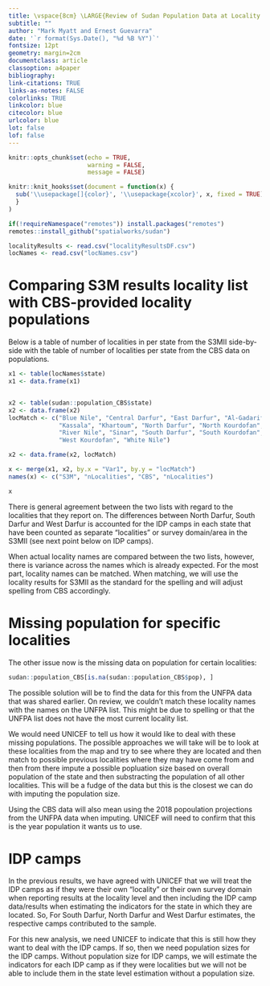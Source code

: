 ```yaml
---
title: \vspace{8cm} \LARGE{Review of Sudan Population Data at Locality Level}
subtitle: ""
author: "Mark Myatt and Ernest Guevarra"
date: '`r format(Sys.Date(), "%d %B %Y")`'
fontsize: 12pt
geometry: margin=2cm
documentclass: article
classoption: a4paper
bibliography: 
link-citations: TRUE
links-as-notes: FALSE
colorlinks: TRUE
linkcolor: blue
citecolor: blue
urlcolor: blue
lot: false
lof: false
---
```


```r
knitr::opts_chunk$set(echo = TRUE,
                      warning = FALSE,
                      message = FALSE)

knitr::knit_hooks$set(document = function(x) {
  sub('\\usepackage[]{color}', '\\usepackage{xcolor}', x, fixed = TRUE)
  }
)

if(!requireNamespace("remotes")) install.packages("remotes")
remotes::install_github("spatialworks/sudan")

localityResults <- read.csv("localityResultsDF.csv")
locNames <- read.csv("locNames.csv")
```

\newpage

# Comparing S3M results locality list with CBS-provided locality populations

Below is a table of number of localities in per state from the S3MII side-by-side with the table of number of localities per state from the CBS data on populations.

```r
x1 <- table(locNames$state)
x1 <- data.frame(x1)


x2 <- table(sudan::population_CBS$state)
x2 <- data.frame(x2)
locMatch <- c("Blue Nile", "Central Darfur", "East Darfur", "Al-Gadarif", "Al-Gazeera",
              "Kassala", "Khartoum", "North Darfur", "North Kourdofan", "Northern", "Red Sea",
              "River Nile", "Sinar", "South Darfur", "South Kourdofan", "West Darfur",
              "West Kourdofan", "White Nile")

x2 <- data.frame(x2, locMatch)

x <- merge(x1, x2, by.x = "Var1", by.y = "locMatch")
names(x) <- c("S3M", "nLocalities", "CBS", "nLocalities")

x
```

There is general agreement between the two lists with regard to the localities that they report on. The differences between North Darfur, South Darfur and West Darfur is accounted for the IDP camps in each state that have been counted as separate "localities" or survey domain/area in the S3MII (see next point below on IDP camps).

When actual locality names are compared between the two lists, however, there is variance across the names which is already expected. For the most part, locality names can be matched. When matching, we will use the locality results for S3MII as the standard for the spelling and will adjust spelling from CBS accordingly.

\newpage

# Missing population for specific localities

The other issue now is the missing data on population for certain localities:

```r
sudan::population_CBS[is.na(sudan::population_CBS$pop), ]
```

The possible solution will be to find the data for this from the UNFPA data that was shared earlier. On review, we couldn't match these locality names with the names on the UNFPA list. This might be due to spelling or that the UNFPA list does not have the most current locality list.

We would need UNICEF to tell us how it would like to deal with these missing populations. The possible approaches we will take will be to look at these localities from the map and try to see where they are located and then match to possible previous localities where they may have come from and then from there impute a possible popluation size based on overall population of the state and then substracting the population of all other localities. This will be a fudge of the data but this is the closest we can do with imputing the population size.

Using the CBS data will also mean using the 2018 popoulation projections from the UNFPA data when imputing. UNICEF will need to confirm that this is the year population it wants us to use.

# IDP camps

In the previous results, we have agreed with UNICEF that we will treat the IDP camps as if they were their own "locality" or their own survey domain when reporting results at the locality level and then including the IDP camp data/results when estimating the indicators for the state in which they are located. So, For South Darfur, North Darfur and West Darfur estimates, the respective camps contributed to the sample.

For this new analysis, we need UNICEF to indicate that this is still how they want to deal with the IDP camps. If so, then we need population sizes for the IDP camps. Without population size for IDP camps, we will estimate the indicators for each IDP camp as if they were localities but we will not be able to include them in the state level estimation without a population size.

